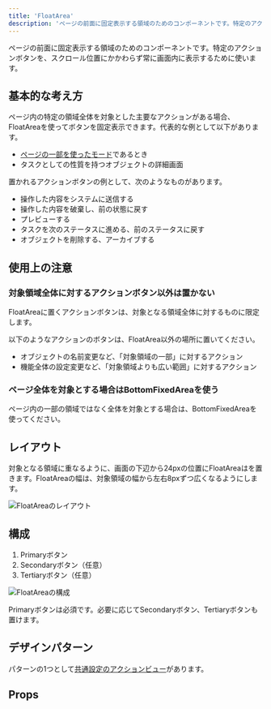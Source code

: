 ```yaml
---
title: 'FloatArea'
description: 'ページの前面に固定表示する領域のためのコンポーネントです。特定のアクションボタンを、スクロール位置にかかわらず常に画面内に表示するために使います。'
---
```


ページの前面に固定表示する領域のためのコンポーネントです。特定のアクションボタンを、スクロール位置にかかわらず常に画面内に表示するために使います。

<ComponentStory name="FloatArea" />

## 基本的な考え方

ページ内の特定の領域全体を対象とした主要なアクションがある場合、FloatAreaを使ってボタンを固定表示できます。代表的な例として以下があります。

- [ページの一部を使ったモード](/products/design-patterns/modal-ui/#h3-3)であるとき
- タスクとしての性質を持つオブジェクトの詳細画面

置かれるアクションボタンの例として、次のようなものがあります。

- 操作した内容をシステムに送信する
- 操作した内容を破棄し、前の状態に戻す
- プレビューする
- タスクを次のステータスに進める、前のステータスに戻す
- オブジェクトを削除する、アーカイブする

## 使用上の注意

### 対象領域全体に対するアクションボタン以外は置かない

FloatAreaに置くアクションボタンは、対象となる領域全体に対するものに限定します。

以下のようなアクションのボタンは、FloatArea以外の場所に置いてください。

- オブジェクトの名前変更など、「対象領域の一部」に対するアクション
- 機能全体の設定変更など、「対象領域よりも広い範囲」に対するアクション

### ページ全体を対象とする場合はBottomFixedAreaを使う

ページ内の一部の領域ではなく全体を対象とする場合は、BottomFixedAreaを使ってください。

## レイアウト

対象となる領域に重なるように、画面の下辺から24pxの位置にFloatAreaはを置きます。FloatAreaの幅は、対象領域の幅から左右8pxずつ広くなるようにします。

![FloatAreaのレイアウト]()

## 構成

1. Primaryボタン
2. Secondaryボタン（任意）
3. Tertiaryボタン（任意）

![FloatAreaの構成]()

Primaryボタンは必須です。必要に応じてSecondaryボタン、Tertiaryボタンも置けます。

## デザインパターン

パターンの1つとして[共通設定のアクションビュー](/products/design-patterns-core-features/main-admin/)があります。

## Props

<ComponentPropsTable name="FloatArea" />



